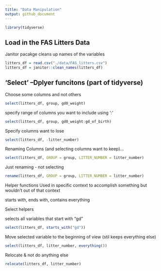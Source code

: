 ```yaml
---
title: "Data Manipulation"
output: github_document
---
```


```r
library(tidyverse)
```


## Load in the FAS Litters Data
  Janitor pacakge cleans up names of the variables
  
```r
litters_df = read.csv("./data/FAS_litters.csv")
litters_df = janitor::clean_names(litters_df)
```

## 'Select' --Dplyer funcitons (part of tidyverse)

Choose some columns and not others

```r
select(litters_df, group, gd0_weight)
```

specify range of columns you want to include using ':'

```r
select(litters_df, group, gd0_weight:gd_of_birth)
```

Specify columns want to lose
```r
select(litters_df, -litter_number)
```

Renaming Columns (and selecting columns want to keep)...
```r
select(litters_df, GROUP = group, LITTER_NUMBER = litter_number)
```

Just renaming - not selecting
```r
rename(litters_df, GROUP = group, LITTER_NUMBER = litter_number)
```

Helper functions 
  Used in specific context to accomplish something but wouldn't   out of that context 
  
  starts with, ends with, contains everything
  
  Select helpers
  
  selects all variables that start with "gd" 
```r
select(litters_df, starts_with("gd"))
```

Move selected variable to the beginning of view (stil keeps everything else)
```r
select(litters_df, litter_number, everything())
```

Relocate & not do anything else 
```r
relocate(litters_df, litter_number)
```


  


